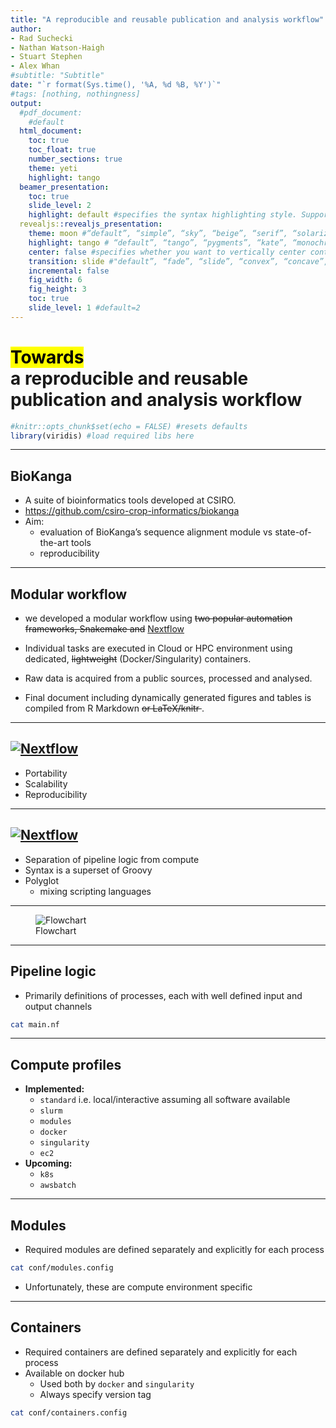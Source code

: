 ```yaml
---
title: "A reproducible and reusable publication and analysis workflow"
author:
- Rad Suchecki
- Nathan Watson-Haigh
- Stuart Stephen
- Alex Whan
#subtitle: "Subtitle"
date: "`r format(Sys.time(), '%A, %d %B, %Y')`"
#tags: [nothing, nothingness]
output:
  #pdf_document:
    #default
  html_document:
    toc: true
    toc_float: true
    number_sections: true
    theme: yeti
    highlight: tango
  beamer_presentation:
    toc: true
    slide_level: 2
    highlight: default #specifies the syntax highlighting style. Supported styles include “default”, “tango”, “pygments”, “kate”, “monochrome”, “espresso”, “zenburn”, and “haddock” (specify null to prevent syntax highlighting)
  revealjs::revealjs_presentation:
    theme: moon #“default”, “simple”, “sky”, “beige”, “serif”, “solarized”, “blood”, “moon”, “night”, “black”, “league” or “white”
    highlight: tango # “default”, “tango”, “pygments”, “kate”, “monochrome”, “espresso”, “zenburn”, and “haddock”. Pass null to prevent syntax highlighting.
    center: false #specifies whether you want to vertically center content on slides (this defaults to false).
    transition: slide #"default”, “fade”, “slide”, “convex”, “concave”, “zoom” or “none”.
    incremental: false
    fig_width: 6
    fig_height: 3
    toc: true
    slide_level: 1 #default=2
---
```


# <mark>Towards </mark> <br/> a reproducible and reusable publication and analysis workflow

```r
#knitr::opts_chunk$set(echo = FALSE) #resets defaults
library(viridis) #load required libs here
```

----

## BioKanga

- A suite of bioinformatics tools developed at CSIRO.
- [https://github.com/csiro-crop-informatics/biokanga](https://github.com/csiro-crop-informatics/biokanga)
- Aim:
  * evaluation of BioKanga's sequence alignment module vs state-of-the-art tools
  * reproducibility

----

## Modular workflow
- we developed a modular workflow using ~~two popular automation frameworks, Snakemake and~~ [Nextflow](https://www.nextflow.io/)

- Individual tasks are executed in Cloud or HPC environment using dedicated, ~~lightweight~~ (Docker/Singularity) containers.
- Raw data is acquired from a public sources, processed and analysed.
- Final document including dynamically generated figures and tables is compiled from R Markdown <strike> or LaTeX/knitr </strike>.

----

## [![Nextflow](https://www.nextflow.io/img/nextflow2014_no-bg.png)](https://www.nextflow.io/)

- Portability
- Scalability
- Reproducibility

---

## [![Nextflow](https://www.nextflow.io/img/nextflow2014_no-bg.png)](https://www.nextflow.io/)

- Separation of pipeline logic from compute
- Syntax is a superset of Groovy
- Polyglot
  - mixing scripting languages

----

![Flowchart](figs/flowchart.png)

----

## Pipeline logic

* Primarily definitions of processes, each with well defined input and output channels

```bash
cat main.nf
```

----

## Compute profiles

* __Implemented:__
  - `standard` i.e. local/interactive assuming all software available
  - `slurm`  
  - `modules`
  - `docker`
  - `singularity`
  - `ec2`  
* __Upcoming:__
  - `k8s`
  - `awsbatch`

----


## Modules

* Required modules are defined separately and explicitly for each process

```bash
cat conf/modules.config
```

* Unfortunately, these are compute environment specific

----

## Containers

* Required containers are defined separately and explicitly for each process
* Available on docker hub
  * Used both by `docker` and `singularity`
  * Always specify version tag

```bash
cat conf/containers.config
```
